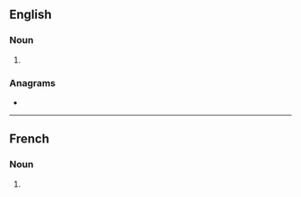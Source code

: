 ==English==

===Noun===
{{head|en|noun form}}

# {{plural of|en|captation}}

===Anagrams===
* {{anagrams|en|a=aacinopstt|casopitant}}

----

==French==

===Noun===
{{head|fr|noun form|g=f}}

# {{plural of|fr|captation}}